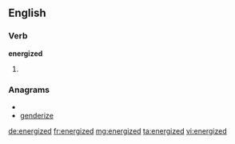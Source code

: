 ==English==

===Verb===
'''energized'''

# {{past of|[[energize]]}}

===Anagrams===
* {{alphagram|deeeginrz}}
* [[genderize#English|genderize]]

[[de:energized]]
[[fr:energized]]
[[mg:energized]]
[[ta:energized]]
[[vi:energized]]